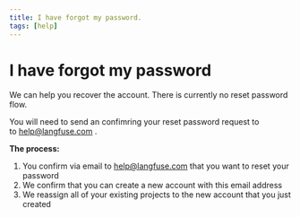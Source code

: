 ```yaml
---
title: I have forgot my password. 
tags: [help]
---
```


# I have forgot my password

We can help you recover the account. There is currently no reset password flow.

You will need to send an confimring your reset password request to to help@langfuse.com . 

**The process:**
1. You confirm via email to help@langfuse.com that you want to reset your password
2. We confirm that you can create a new account with this email address
3. We reassign all of your existing projects to the new account that you just created